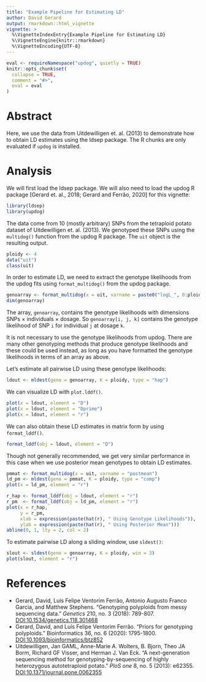 ```yaml
---
title: "Example Pipeline for Estimating LD"
author: David Gerard
output: rmarkdown::html_vignette
vignette: >
  %\VignetteIndexEntry{Example Pipeline for Estimating LD}
  %\VignetteEngine{knitr::rmarkdown}
  %\VignetteEncoding{UTF-8}
---
```


```r
eval <- requireNamespace("updog", quietly = TRUE)
knitr::opts_chunk$set(
  collapse = TRUE,
  comment = "#>",
  eval = eval
)
```

# Abstract

Here, we use the data from Uitdewilligen et. al. (2013) to demonstrate how to obtain LD estimates using the ldsep package. The R chunks are only evaluated if `updog` is installed.

# Analysis

We will first load the ldsep package. We will also need to load the updog R package [Gerard et. al., 2018; Gerard and Ferrão, 2020] for this vignette:
```r
library(ldsep)
library(updog)
```

The data come from 10 (mostly arbitrary) SNPs from the tetraploid potato dataset of Uitdewilligen et. al. (2013). We genotyped these SNPs using the `multidog()` function from the updog R package. The `uit` object is the resulting output. 

```r
ploidy <- 4
data("uit")
class(uit)
```

In order to estimate LD, we need to extract the genotype likelihoods from the updog fits using `format_multidog()` from the updog package.

```r
genoarray <- format_multidog(x = uit, varname = paste0("logL_", 0:ploidy))
dim(genoarray)
```

The array, `genoarray`, contains the genotype likelihoods with dimensions SNPs $\times$ individuals $\times$ dosage. So `genoarray[i, j, k]` contains the genotype likelihood of SNP `i` for individual `j` at dosage `k`.

It is not necessary to use the genotype likelihoods from updog. There are many other genotyping methods that produce genotype likelihoods and these could be used instead, as long as you have formatted the genotype likelihoods in terms of an array as above.

Let's estimate all pairwise LD using these genotype likelihoods:
```r
ldout <- mldest(geno = genoarray, K = ploidy, type = "hap")
```

We can visualize LD with `plot.lddf()`.

```r
plot(x = ldout, element = "D")
plot(x = ldout, element = "Dprime")
plot(x = ldout, element = "r")
```

We can also obtain these LD estimates in matrix form by using `format_lddf()`.

```r
format_lddf(obj = ldout, element = "D")
```

Though not generally recommended, we get very similar performance in this case when we use posterior mean genotypes to obtain LD estimates.

```r
pmmat <- format_multidog(x = uit, varname = "postmean")
ld_pm <- mldest(geno = pmmat, K = ploidy, type = "comp")
plot(x = ld_pm, element = "r")
```

```r
r_hap <- format_lddf(obj = ldout, element = "r")
r_pm  <- format_lddf(obj = ld_pm, element = "r")
plot(x = r_hap, 
     y = r_pm, 
     xlab = expression(paste(hat(r), " Using Genotype Likelihoods")), 
     ylab = expression(paste(hat(r), " Using Posterior Mean")))
abline(0, 1, lty = 2, col = 2)
```

To estimate pairwise LD along a sliding window, use `sldest()`:

```r
slout <- sldest(geno = genoarray, K = ploidy, win = 3)
plot(slout, element = "r")
```


# References

- Gerard, David, Luís Felipe Ventorim Ferrão, Antonio Augusto Franco Garcia, and Matthew Stephens. "Genotyping polyploids from messy sequencing data." *Genetics* 210, no. 3 (2018): 789-807. [DOI:10.1534/genetics.118.301468](https://doi.org/10.1534/genetics.118.301468)
- Gerard, David, and Luís Felipe Ventorim Ferrão. "Priors for genotyping polyploids." Bioinformatics 36, no. 6 (2020): 1795-1800. [DOI:10.1093/bioinformatics/btz852](https://doi.org/10.1093/bioinformatics/btz852)
- Uitdewilligen, Jan GAML, Anne-Marie A. Wolters, B. Bjorn, Theo JA Borm, Richard GF Visser, and Herman J. Van Eck. "A next-generation sequencing method for genotyping-by-sequencing of highly heterozygous autotetraploid potato." *PloS one* 8, no. 5 (2013): e62355. [DOI:10.1371/journal.pone.0062355](https://doi.org/10.1371/journal.pone.0062355)

